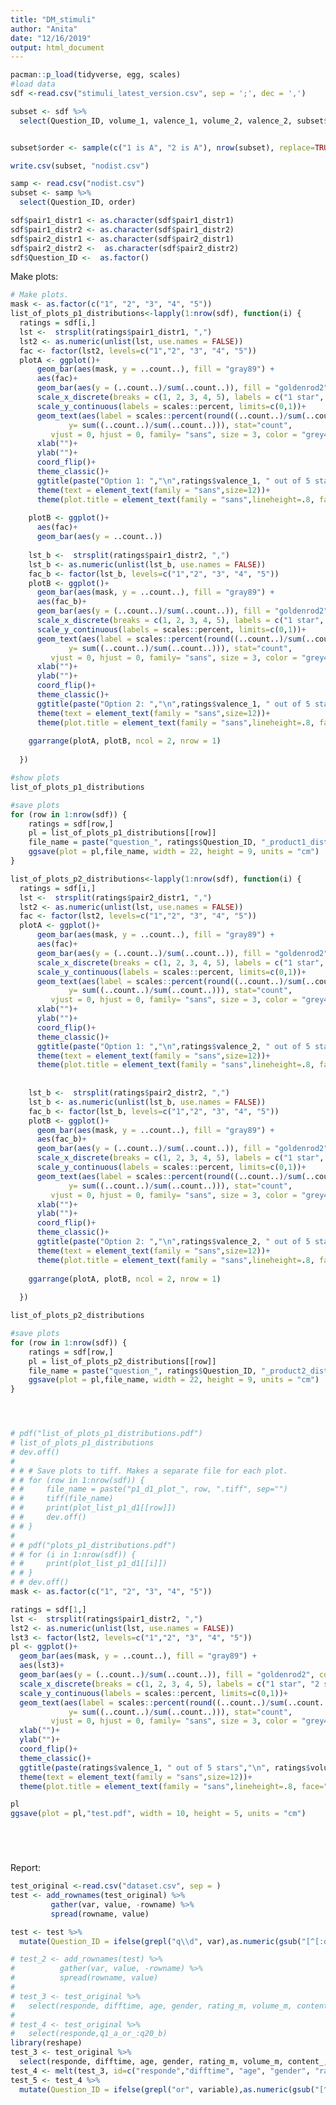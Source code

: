 ```yaml
---
title: "DM_stimuli"
author: "Anita"
date: "12/16/2019"
output: html_document
---
```




```r
pacman::p_load(tidyverse, egg, scales)
#load data
sdf <-read.csv("stimuli_latest_version.csv", sep = ';', dec = ',')

subset <- sdf %>% 
  select(Question_ID, volume_1, valence_1, volume_2, valence_2, subset$order)


subset$order <- sample(c("1 is A", "2 is A"), nrow(subset), replace=TRUE, prob=c(0.5, 0.5) )

write.csv(subset, "nodist.csv")

samp <- read.csv("nodist.csv")
subset <- samp %>% 
  select(Question_ID, order)

sdf$pair1_distr1 <- as.character(sdf$pair1_distr1)
sdf$pair1_distr2 <- as.character(sdf$pair1_distr2)
sdf$pair2_distr1 <- as.character(sdf$pair2_distr1)
sdf$pair2_distr2 <-  as.character(sdf$pair2_distr2)
sdf$Question_ID <-  as.factor()
```


Make plots:
```r
# Make plots.
mask <- as.factor(c("1", "2", "3", "4", "5"))
list_of_plots_p1_distributions<-lapply(1:nrow(sdf), function(i) {
  ratings = sdf[i,]
  lst <-  strsplit(ratings$pair1_distr1, ",")
  lst2 <- as.numeric(unlist(lst, use.names = FALSE))
  fac <- factor(lst2, levels=c("1","2", "3", "4", "5"))
  plotA <- ggplot()+
      geom_bar(aes(mask, y = ..count..), fill = "gray89") +
      aes(fac)+
      geom_bar(aes(y = (..count..)/sum(..count..)), fill = "goldenrod2", color = "darkgoldenrod3") +
      scale_x_discrete(breaks = c(1, 2, 3, 4, 5), labels = c("1 star", "2 star", "3 star", "4 star", "5 star"), drop = FALSE)+
      scale_y_continuous(labels = scales::percent, limits=c(0,1))+
      geom_text(aes(label = scales::percent(round((..count..)/sum(..count..), digits = 2)),
             y= sum((..count..)/sum(..count..))), stat="count",
         vjust = 0, hjust = 0, family= "sans", size = 3, color = "grey42")+
      xlab("")+
      ylab("")+
      coord_flip()+
      theme_classic()+
      ggtitle(paste("Option 1: ","\n",ratings$valence_1, " out of 5 stars","\n", ratings$volume_1," reviews", sep = ""))+
      theme(text = element_text(family = "sans",size=12))+
      theme(plot.title = element_text(family = "sans",lineheight=.8, face="bold"))
    
    plotB <- ggplot()+
      aes(fac)+
      geom_bar(aes(y = ..count..))
    
    lst_b <-  strsplit(ratings$pair1_distr2, ",")
    lst_b <- as.numeric(unlist(lst_b, use.names = FALSE))
    fac_b <- factor(lst_b, levels=c("1","2", "3", "4", "5"))
    plotB <- ggplot()+
      geom_bar(aes(mask, y = ..count..), fill = "gray89") +
      aes(fac_b)+
      geom_bar(aes(y = (..count..)/sum(..count..)), fill = "goldenrod2", color = "darkgoldenrod3") +
      scale_x_discrete(breaks = c(1, 2, 3, 4, 5), labels = c("1 star", "2 star", "3 star", "4 star", "5 star"), drop = FALSE)+
      scale_y_continuous(labels = scales::percent, limits=c(0,1))+
      geom_text(aes(label = scales::percent(round((..count..)/sum(..count..), digits = 2)),
             y= sum((..count..)/sum(..count..))), stat="count",
         vjust = 0, hjust = 0, family= "sans", size = 3, color = "grey42")+
      xlab("")+
      ylab("")+
      coord_flip()+
      theme_classic()+
      ggtitle(paste("Option 2: ","\n",ratings$valence_1, " out of 5 stars","\n", ratings$volume_1," reviews", sep = ""))+
      theme(text = element_text(family = "sans",size=12))+
      theme(plot.title = element_text(family = "sans",lineheight=.8, face="bold"))
    
    ggarrange(plotA, plotB, ncol = 2, nrow = 1)
    
  })

#show plots
list_of_plots_p1_distributions

#save plots
for (row in 1:nrow(sdf)) {
    ratings = sdf[row,]
    pl = list_of_plots_p1_distributions[[row]]
    file_name = paste("question_", ratings$Question_ID, "_product1_dist", ".png", sep="")
    ggsave(plot = pl,file_name, width = 22, height = 9, units = "cm")
}

list_of_plots_p2_distributions<-lapply(1:nrow(sdf), function(i) {
  ratings = sdf[i,]
  lst <-  strsplit(ratings$pair2_distr1, ",")
  lst2 <- as.numeric(unlist(lst, use.names = FALSE))
  fac <- factor(lst2, levels=c("1","2", "3", "4", "5"))
  plotA <- ggplot()+
      geom_bar(aes(mask, y = ..count..), fill = "gray89") +
      aes(fac)+
      geom_bar(aes(y = (..count..)/sum(..count..)), fill = "goldenrod2", color = "darkgoldenrod3") +
      scale_x_discrete(breaks = c(1, 2, 3, 4, 5), labels = c("1 star", "2 star", "3 star", "4 star", "5 star"), drop = FALSE)+
      scale_y_continuous(labels = scales::percent, limits=c(0,1))+
      geom_text(aes(label = scales::percent(round((..count..)/sum(..count..), digits = 2)),
             y= sum((..count..)/sum(..count..))), stat="count",
         vjust = 0, hjust = 0, family= "sans", size = 3, color = "grey42")+
      xlab("")+
      ylab("")+
      coord_flip()+
      theme_classic()+
      ggtitle(paste("Option 1: ","\n",ratings$valence_2, " out of 5 stars","\n", ratings$volume_2," reviews", sep = ""))+
      theme(text = element_text(family = "sans",size=12))+
      theme(plot.title = element_text(family = "sans",lineheight=.8, face="bold"))
    
    
    lst_b <-  strsplit(ratings$pair2_distr2, ",")
    lst_b <- as.numeric(unlist(lst_b, use.names = FALSE))
    fac_b <- factor(lst_b, levels=c("1","2", "3", "4", "5"))
    plotB <- ggplot()+
      geom_bar(aes(mask, y = ..count..), fill = "gray89") +
      aes(fac_b)+
      geom_bar(aes(y = (..count..)/sum(..count..)), fill = "goldenrod2", color = "darkgoldenrod3") +
      scale_x_discrete(breaks = c(1, 2, 3, 4, 5), labels = c("1 star", "2 star", "3 star", "4 star", "5 star"), drop = FALSE)+
      scale_y_continuous(labels = scales::percent, limits=c(0,1))+
      geom_text(aes(label = scales::percent(round((..count..)/sum(..count..), digits = 2)),
             y= sum((..count..)/sum(..count..))), stat="count",
         vjust = 0, hjust = 0, family= "sans", size = 3, color = "grey42")+
      xlab("")+
      ylab("")+
      coord_flip()+
      theme_classic()+
      ggtitle(paste("Option 2: ","\n",ratings$valence_2, " out of 5 stars","\n", ratings$volume_2," reviews", sep = ""))+
      theme(text = element_text(family = "sans",size=12))+
      theme(plot.title = element_text(family = "sans",lineheight=.8, face="bold"))
    
    ggarrange(plotA, plotB, ncol = 2, nrow = 1)
    
  })

list_of_plots_p2_distributions

#save plots
for (row in 1:nrow(sdf)) {
    ratings = sdf[row,]
    pl = list_of_plots_p2_distributions[[row]]
    file_name = paste("question_", ratings$Question_ID, "_product2_dist", ".png", sep="")
    ggsave(plot = pl,file_name, width = 22, height = 9, units = "cm")
}




# pdf("list_of_plots_p1_distributions.pdf")
# list_of_plots_p1_distributions
# dev.off()
# 
# # # Save plots to tiff. Makes a separate file for each plot.
# # for (row in 1:nrow(sdf)) {
# #     file_name = paste("p1_d1_plot_", row, ".tiff", sep="")
# #     tiff(file_name)
# #     print(plot_list_p1_d1[[row]])
# #     dev.off()
# # }
# 
# # pdf("plots_p1_distributions.pdf")
# # for (i in 1:nrow(sdf)) {
# #     print(plot_list_p1_d1[[i]])
# # }
# # dev.off()
mask <- as.factor(c("1", "2", "3", "4", "5"))

ratings = sdf[1,]
lst <-  strsplit(ratings$pair1_distr2, ",")
lst2 <- as.numeric(unlist(lst, use.names = FALSE))
lst3 <- factor(lst2, levels=c("1","2", "3", "4", "5"))
pl <- ggplot()+
  geom_bar(aes(mask, y = ..count..), fill = "gray89") +
  aes(lst3)+
  geom_bar(aes(y = (..count..)/sum(..count..)), fill = "goldenrod2", color = "darkgoldenrod3") +
  scale_x_discrete(breaks = c(1, 2, 3, 4, 5), labels = c("1 star", "2 star", "3 star", "4 star", "5 star"), drop = FALSE)+
  scale_y_continuous(labels = scales::percent, limits=c(0,1))+
  geom_text(aes(label = scales::percent(round((..count..)/sum(..count..), digits = 2)),
             y= sum((..count..)/sum(..count..))), stat="count",
         vjust = 0, hjust = 0, family= "sans", size = 3, color = "grey42")+
  xlab("")+
  ylab("")+
  coord_flip()+
  theme_classic()+
  ggtitle(paste(ratings$valence_1, " out of 5 stars","\n", ratings$volume_1," reviews", sep = ""))+
  theme(text = element_text(family = "sans",size=12))+
  theme(plot.title = element_text(family = "sans",lineheight=.8, face="bold"))

pl
ggsave(plot = pl,"test.pdf", width = 10, height = 5, units = "cm")






```


Report:
```r
test_original <-read.csv("dataset.csv", sep = )
test <- add_rownames(test_original) %>% 
         gather(var, value, -rowname) %>% 
         spread(rowname, value)

test <- test %>% 
  mutate(Question_ID = ifelse(grepl("q\\d", var),as.numeric(gsub("[^[:digit:].]", "", var)), var))

# test_2 <- add_rownames(test) %>% 
#          gather(var, value, -rowname) %>% 
#          spread(rowname, value)
# 
# test_3 <- test_original %>%
#   select(responde, difftime, age, gender, rating_m, volume_m, content_, )
# 
# test_4 <- test_original %>% 
#   select(responde,q1_a_or_:q20_b)
library(reshape)
test_3 <- test_original %>% 
  select(responde, difftime, age, gender, rating_m, volume_m, content_, q1_a_or_:q20_b)
test_4 <- melt(test_3, id=c("responde","difftime", "age", "gender", "rating_m", "volume_m", "content_"))
test_5 <- test_4 %>% 
  mutate(Question_ID = ifelse(grepl("or", variable),as.numeric(gsub("[^[:digit:].]", "", variable)), variable))


```

